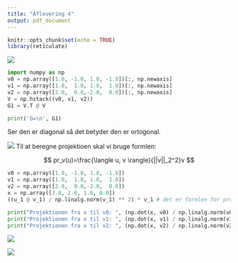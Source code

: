 ```yaml
---
title: "Aflevering 4"
output: pdf_document
---
```


```r
knitr::opts_chunk$set(echo = TRUE)
library(reticulate)
```


![](na-alf4-a.png)

```python
import numpy as np
v0 = np.array([1.0, -1.0, 1.0, -1.0])[:, np.newaxis]
v1 = np.array([1.0,  1.0, 1.0,  1.0])[:, np.newaxis]
v2 = np.array([2.0,  0.0,-2.0,  0.0])[:, np.newaxis]
V = np.hstack((v0, v1, v2))
G1 = V.T @ V

print('G=\n', G1)
```

Ser den er diagonal så det betyder den er ortogonal. 


![](na-alf4-b.png)
Til at beregne projektioen skal vi bruge formlen:

$$
pr_v(u)=\frac{\langle u, v \rangle}{||v||_2^2}v
$$
```python
v0 = np.array([1.0, -1.0, 1.0, -1.0])
v1 = np.array([1.0,  1.0, 1.0,  1.0])
v2 = np.array([2.0,  0.0,-2.0,  0.0])
x = np.array([3.0, 2.0, 1.0, 0.0])
((u_1 @ v_1) / np.linalg.norm(v_1) ** 2) * v_1 # det er formlen for projektionen.

print("Projektionen fra x til v0: ", (np.dot(x, v0) / np.linalg.norm(v0)**2 ) * v0 )
print("Projektionen fra x til v1: ", (np.dot(x, v1) / np.linalg.norm(v1)**2 ) * v1 )
print("Projektionen fra x til v2: ", (np.dot(x, v2) / np.linalg.norm(v2)**2 ) * v2 )
```



![](na-alf4-c.png)

![](na-alf4-d.png)

